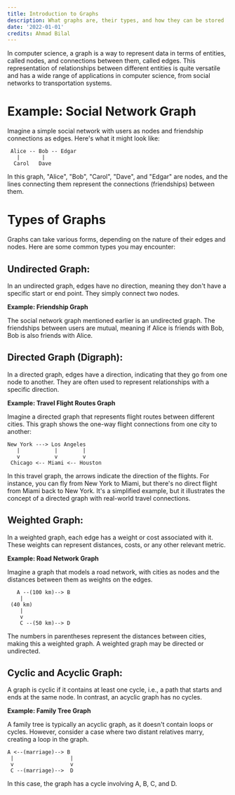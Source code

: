 ```yaml
---
title: Introduction to Graphs
description: What graphs are, their types, and how they can be stored  
date: '2022-01-01'
credits: Ahmad Bilal
---
```


In computer science, a graph is a way to represent data in terms of entities, called nodes, and connections between them, called edges. This representation of relationships between different entities is quite versatile and has a wide range of applications in computer science, from social networks to transportation systems.

# Example: Social Network Graph

Imagine a simple social network with users as nodes and friendship connections as edges. Here's what it might look like:

```
 Alice -- Bob -- Edgar
   |       |
  Carol   Dave
```

In this graph, "Alice", "Bob", "Carol", "Dave", and "Edgar" are nodes, and the lines connecting them represent the connections (friendships) between them.

# Types of Graphs
Graphs can take various forms, depending on the nature of their edges and nodes. Here are some common types you may encounter:

## Undirected Graph:

In an undirected graph, edges have no direction, meaning they don't have a specific start or end point. They simply connect two nodes.

**Example: Friendship Graph**

The social network graph mentioned earlier is an undirected graph. The friendships between users are mutual, meaning if Alice is friends with Bob, Bob is also friends with Alice.

## Directed Graph (Digraph):

In a directed graph, edges have a direction, indicating that they go from one node to another. They are often used to represent relationships with a specific direction.

**Example: Travel Flight Routes Graph**

Imagine a directed graph that represents flight routes between different cities. This graph shows the one-way flight connections from one city to another:

```
New York ---> Los Angeles
   |           |        |
   v           v        v
 Chicago <-- Miami <-- Houston
```

In this travel graph, the arrows indicate the direction of the flights. For instance, you can fly from New York to Miami, but there's no direct flight from Miami back to New York. It's a simplified example, but it illustrates the concept of a directed graph with real-world travel connections.

## Weighted Graph:

In a weighted graph, each edge has a weight or cost associated with it. These weights can represent distances, costs, or any other relevant metric.

**Example: Road Network Graph**

Imagine a graph that models a road network, with cities as nodes and the distances between them as weights on the edges.

```
   A --(100 km)--> B
    |
 (40 km) 
    |          
    v          
    C --(50 km)--> D
```

The numbers in parentheses represent the distances between cities, making this a weighted graph. A weighted graph may be directed or undirected.

## Cyclic and Acyclic Graph:

A graph is cyclic if it contains at least one cycle, i.e., a path that starts and ends at the same node. In contrast, an acyclic graph has no cycles.

**Example: Family Tree Graph**

A family tree is typically an acyclic graph, as it doesn't contain loops or cycles. However, consider a case where two distant relatives marry, creating a loop in the graph.

```
A <--(marriage)--> B
 |                  |
 v                  v
 C --(marriage)-->  D
```

In this case, the graph has a cycle involving A, B, C, and D.

